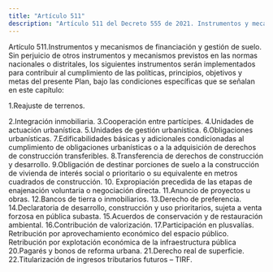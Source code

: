 ```yaml
---
title: "Artículo 511"
description: "Artículo 511 del Decreto 555 de 2021. Instrumentos y mecanismos de financiación y gestión de suelo."
---
```


Artículo 511.Instrumentos y mecanismos de financiación y gestión de suelo. Sin perjuicio de otros instrumentos y mecanismos previstos en las normas nacionales o distritales, los siguientes instrumentos serán implementados para contribuir al cumplimiento de las políticas, principios, objetivos y metas del presente Plan, bajo las condiciones específicas que se señalan en este capítulo:
 
1.Reajuste de terrenos.
 
2.Integración inmobiliaria.
3.Cooperación entre partícipes.
4.Unidades de actuación urbanística.
5.Unidades de gestión urbanística.
6.Obligaciones urbanísticas.
7.Edificabilidades básicas y adicionales condicionadas al cumplimiento de obligaciones urbanísticas o a la adquisición de derechos de construcción transferibles.
8.Transferencia de derechos de construcción y desarrollo.
9.Obligación de destinar porciones de suelo a la construcción de vivienda de interés social o prioritario o su equivalente en metros cuadrados de construcción.
10. Expropiación precedida de las etapas de enajenación voluntaria o negociación directa.
11.Anuncio de proyectos u obras.
12.Bancos de tierra o inmobiliarios.
13.Derecho de preferencia.
14.Declaratoria de desarrollo, construcción y uso prioritarios, sujeta a venta forzosa en pública subasta.
15.Acuerdos de conservación y de restauración ambiental.
16.Contribución de valorización.
17.Participación en plusvalías.
Retribución por aprovechamiento económico del espacio público.
Retribución por explotación económica de la infraestructura pública
20.Pagarés y bonos de reforma urbana.
21.Derecho real de superficie.
22.Titularización de ingresos tributarios futuros – TIRF.